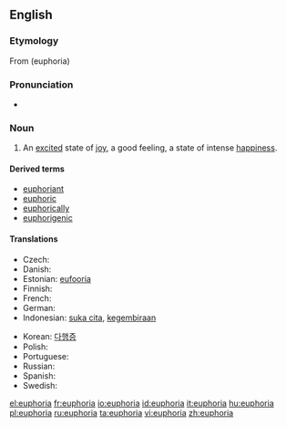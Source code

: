 ==English==
{{wikipedia}}

===Etymology===
From {{etyl|grc}} '''{{polytonic|[[εὐφορία]]}}''' (euphoria)

===Pronunciation===
* {{rhymes|ɔːriə}}

===Noun===
{{en-noun}}

# An [[excited]] state of [[joy]], a good feeling, a state of intense [[happiness]].

====Derived terms====
* [[euphoriant]]
* [[euphoric]]
* [[euphorically]]
* [[euphorigenic]]

====Translations====
{{trans-top|an excited state of joy}}
* Czech: {{t-|cs|euforie|f}}
* Danish: {{t+|da|eufori}}
* Estonian: [[eufooria]]
* Finnish: {{t+|fi|euforia}}
* French: {{t+|fr|euphorie}}
* German: {{t+|de|Euphorie}}
* Indonesian: [[suka cita]], [[gembira|kegembiraan]]
{{trans-mid}}
* Korean: [[다행증]]
* Polish: {{t-|pl|euforia|f}}
* Portuguese: {{t+|pt|euforia|f}}
* Russian: {{t+|ru|эйфория|f|sc=Cyrl}}
* Spanish: {{t-|es|euforia}}
* Swedish: {{t+|sv|eufori}}
{{trans-bottom}}

[[el:euphoria]]
[[fr:euphoria]]
[[io:euphoria]]
[[id:euphoria]]
[[it:euphoria]]
[[hu:euphoria]]
[[pl:euphoria]]
[[ru:euphoria]]
[[ta:euphoria]]
[[vi:euphoria]]
[[zh:euphoria]]